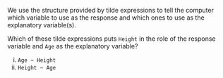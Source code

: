 ::: {.callout-tip #lck-2.3 collapse=true}

We use the structure provided by tilde expressions to tell the computer which variable to use as the response and which ones to use as the explanatory variable(s).

Which of these tilde expressions puts `Height` in the role of the response variable and `Age` as the explanatory variable?
    
i. `Age ~ Height`
ii. `Height ~ Age`


:::
